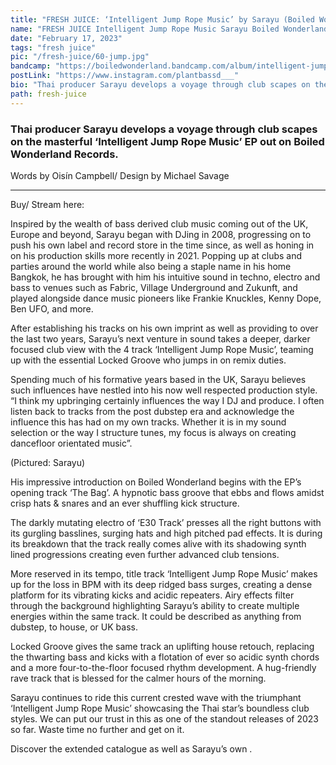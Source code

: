 ---
title: "FRESH JUICE: ‘Intelligent Jump Rope Music’ by Sarayu (Boiled Wonderland)"
name: "FRESH JUICE Intelligent Jump Rope Music Sarayu Boiled Wonderland"
date: "February 17, 2023"
tags: "fresh juice"
pic: "/fresh-juice/60-jump.jpg"
bandcamp: "https://boiledwonderland.bandcamp.com/album/intelligent-jump-rope-music-w-locked-groove-remix"
postLink: "https://www.instagram.com/plantbassd___"
bio: "Thai producer Sarayu develops a voyage through club scapes on the masterful ‘Intelligent Jump Rope Music’ EP out on Boiled Wonderland Records."
path: fresh-juice
---

### Thai producer Sarayu develops a voyage through club scapes on the masterful ‘Intelligent Jump Rope Music’ EP out on Boiled Wonderland Records.

<p className="smallText">Words by Oisín Campbell/ Design by Michael Savage</p>

<hr />

<BandCamp src="album=1819568105" />

Buy/ Stream here: <HoverLink url="boiledwonderland.bandcamp.com/album/intelligent-jump-rope-music-w-locked-groove-remix"  name="Intelligent Jump Rope Music (w/ Locked Groove Remix) | Sarayu | Boiled Wonderland Records" inline external />

Inspired by the wealth of bass derived club music coming out of the UK, Europe and beyond, Sarayu began with DJing in 2008, progressing on to push his own label and record store in the time since, as well as honing in on his production skills more recently in 2021. Popping up at clubs and parties around the world while also being a staple name in his home Bangkok, he has brought with him his intuitive sound in techno, electro and bass to venues such as Fabric, Village Underground and Zukunft, and played alongside dance music pioneers like Frankie Knuckles, Kenny Dope, Ben UFO, and more.

After establishing his tracks on his own <HoverLink url="morerice.bandcamp.com/" name="More Rice" inline external /> imprint as well as providing to <HoverLink url="fufurecords.com/" name="FuFu Records" inline external /> over the last two years, Sarayu’s next venture in sound takes a deeper, darker focused club view with the 4 track ‘Intelligent Jump Rope Music’, teaming up with the essential Locked Groove who jumps in on remix duties.

Spending much of his formative years based in the UK, Sarayu believes such influences have nestled into his now well respected production style.
“I think my upbringing certainly influences the way I DJ and produce. I often listen back to tracks from the post dubstep era and acknowledge the influence this has had on my own tracks. Whether it is in my sound selection or the way I structure tunes, my focus is always on creating dancefloor orientated music”.

<Picture src="/fresh-juice/60-sarayu-cover.jpg" alt="Sarayu cover pic" size={1200} />
<p className="smallText">(Pictured: Sarayu)</p>

His impressive introduction on Boiled Wonderland begins with the EP’s opening track ‘The Bag’. A hypnotic bass groove that ebbs and flows amidst crisp hats & snares and an ever shuffling kick structure.

The darkly mutating electro of ‘E30 Track’ presses all the right buttons with its gurgling basslines, surging hats and high pitched pad effects. It is during its breakdown that the track really comes alive with its shadowing synth lined progressions creating even further advanced club tensions.

More reserved in its tempo, title track ‘Intelligent Jump Rope Music’ makes up for the loss in BPM with its deep ridged bass surges, creating a dense platform for its vibrating kicks and acidic repeaters. Airy effects filter through the background highlighting Sarayu’s ability to create multiple energies within the same track. It could be described as anything from dubstep, to house, or UK bass.

Locked Groove gives the same track an uplifting house retouch, replacing the thwarting bass and kicks with a flotation of ever so acidic synth chords and a more four-to-the-floor focused rhythm development. A hug-friendly rave track that is blessed for the calmer hours of the morning.

Sarayu continues to ride this current crested wave with the triumphant ‘Intelligent Jump Rope Music’ showcasing the Thai star’s boundless club styles. We can put our trust in this as one of the standout releases of 2023 so far. Waste time no further and get on it.

Discover the extended <HoverLink url="boiledwonderland.bandcamp.com/" name="Boiled Wonderland" inline external /> catalogue as well as Sarayu’s own <HoverLink url="morerice.bandcamp.com/" name="More Rice" inline external />.
